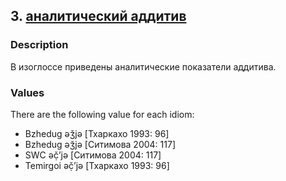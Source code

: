 ## 3. <a href =  'https://agricolamz.github.io/The_Circassian_Isoglosses_Database/3.html'>аналитический аддитив</a>
### Description

В изоглоссе приведены аналитические показатели аддитива.

### Values
There are the following value for each idiom:

* Bzhedug  əǯjə [Тхаркахо 1993: 96] 
* Bzhedug  əǯjə [Ситимова 2004: 117] 
* SWC  əč̣’jə [Ситимова 2004: 117] 
* Temirgoi  əč̣’jə [Тхаркахо 1993: 96] 


